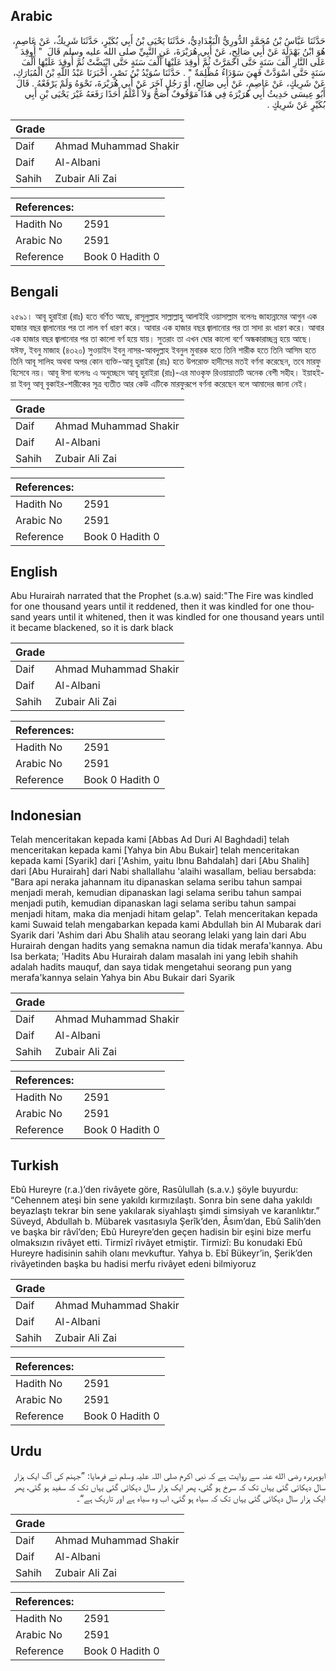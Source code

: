 ## Arabic


<div dir="rtl" lang="ar" style={{fontSize:'larger',backgroundColor:'#f8f9fa',padding:20}}>
حَدَّثَنَا عَبَّاسُ بْنُ مُحَمَّدٍ الدُّورِيُّ الْبَغْدَادِيُّ، حَدَّثَنَا يَحْيَى بْنُ أَبِي بُكَيْرٍ، حَدَّثَنَا شَرِيكٌ، عَنْ عَاصِمٍ، هُوَ ابْنُ بَهْدَلَةَ عَنْ أَبِي صَالِحٍ، عَنْ أَبِي هُرَيْرَةَ، عَنِ النَّبِيِّ صلى الله عليه وسلم قَالَ ‏ "‏ أُوقِدَ عَلَى النَّارِ أَلْفَ سَنَةٍ حَتَّى احْمَرَّتْ ثُمَّ أُوقِدَ عَلَيْهَا أَلْفَ سَنَةٍ حَتَّى ابْيَضَّتْ ثُمَّ أُوقِدَ عَلَيْهَا أَلْفَ سَنَةٍ حَتَّى اسْوَدَّتْ فَهِيَ سَوْدَاءُ مُظْلِمَةٌ ‏"‏ ‏.‏ حَدَّثَنَا سُوَيْدُ بْنُ نَصْرٍ، أَخْبَرَنَا عَبْدُ اللَّهِ بْنُ الْمُبَارَكِ، عَنْ شَرِيكٍ، عَنْ عَاصِمٍ، عَنْ أَبِي صَالِحٍ، أَوْ رَجُلٍ آخَرَ عَنْ أَبِي هُرَيْرَةَ، نَحْوَهُ وَلَمْ يَرْفَعْهُ ‏.‏ قَالَ أَبُو عِيسَى حَدِيثُ أَبِي هُرَيْرَةَ فِي هَذَا مَوْقُوفٌ أَصَحُّ وَلاَ أَعْلَمُ أَحَدًا رَفَعَهُ غَيْرَ يَحْيَى بْنِ أَبِي بُكَيْرٍ عَنْ شَرِيكٍ ‏.‏
</div>
<div style={{backgroundColor:'#f8f9fa',padding:20, marginBottom: 10}}><table> <thead> <tr> <th>Grade</th> <th></th> </tr> </thead> <tbody> <tr><td>Daif</td><td>Ahmad Muhammad Shakir</td></tr><tr><td>Daif</td><td>Al-Albani</td></tr><tr><td>Sahih</td><td>Zubair Ali Zai</td></tr></tbody></table><table> <thead> <tr> <th>References:</th> <th></th> </tr> </thead> <tbody><tr><td>Hadith No</td><td>2591</td></tr><tr><td>Arabic No</td><td>2591</td></tr><tr><td>Reference</td><td>Book 0 Hadith 0</td></tr></tbody></table></div>

## Bengali


<div dir="ltr" lang="bn" style={{fontSize:'larger',backgroundColor:'#f8f9fa',padding:20}}>
২৫৯১। আবূ হুরাইরা (রাঃ) হতে বর্ণিত আছে, রাসূলুল্লাহ সাল্লাল্লাহু আলাইহি ওয়াসাল্লাম বলেনঃ জাহান্নামের আগুন এক হাজার বছর জ্বালানোর পর তা লাল বর্ণ ধারণ করে। আবার এক হাজার বছর জ্বালানোর পর তা সাদা রং ধারণ করে। আবার এক হাজার বছর জ্বালানোর পর তা কালো বর্ণ হয়ে যায়। সুতরাং তা এখন ঘোর কালো বর্ণে অন্ধকারাচ্ছন্ন হয়ে আছে। যঈফ, ইবনু মাজাহ (৪৩২০) সুওয়াইদ ইবনু নাসর-আবদুল্লাহ ইবনুল মুবারক হতে তিনি শারীক হতে তিনি আসিম হতে তিনি আবূ সালিহ অথবা অপর কোন ব্যক্তি-আবূ হুরাইরা (রাঃ) হতে উপরোক্ত হাদীসের মতই বর্ণনা করেছেন, তবে মারফু হিসেবে নয়। আবূ ঈসা বলেনঃ এ অনুচ্ছেদে আবূ হুরাইরা (রাঃ)-এর মাওকৃফ রিওয়ায়াতটি অনেক বেশী সহীহ। ইয়াহইয়া ইবনু আবূ বুকাইর-শারীকের সূত্র ব্যতীত আর কেউ এটিকে মারফুরূপে বর্ণনা করেছেন বলে আমাদের জানা নেই।
</div>
<div style={{backgroundColor:'#f8f9fa',padding:20, marginBottom: 10}}><table> <thead> <tr> <th>Grade</th> <th></th> </tr> </thead> <tbody> <tr><td>Daif</td><td>Ahmad Muhammad Shakir</td></tr><tr><td>Daif</td><td>Al-Albani</td></tr><tr><td>Sahih</td><td>Zubair Ali Zai</td></tr></tbody></table><table> <thead> <tr> <th>References:</th> <th></th> </tr> </thead> <tbody><tr><td>Hadith No</td><td>2591</td></tr><tr><td>Arabic No</td><td>2591</td></tr><tr><td>Reference</td><td>Book 0 Hadith 0</td></tr></tbody></table></div>

## English


<div dir="ltr" lang="en" style={{fontSize:'larger',backgroundColor:'#f8f9fa',padding:20}}>
Abu Hurairah narrated that the Prophet (s.a.w) said:"The Fire was kindled for one thousand years until it reddened, then it was kindled for one thousand years until it whitened, then it was kindled for one thousand years until it became blackened, so it is dark black
</div>
<div style={{backgroundColor:'#f8f9fa',padding:20, marginBottom: 10}}><table> <thead> <tr> <th>Grade</th> <th></th> </tr> </thead> <tbody> <tr><td>Daif</td><td>Ahmad Muhammad Shakir</td></tr><tr><td>Daif</td><td>Al-Albani</td></tr><tr><td>Sahih</td><td>Zubair Ali Zai</td></tr></tbody></table><table> <thead> <tr> <th>References:</th> <th></th> </tr> </thead> <tbody><tr><td>Hadith No</td><td>2591</td></tr><tr><td>Arabic No</td><td>2591</td></tr><tr><td>Reference</td><td>Book 0 Hadith 0</td></tr></tbody></table></div>

## Indonesian


<div dir="ltr" lang="id" style={{fontSize:'larger',backgroundColor:'#f8f9fa',padding:20}}>
Telah menceritakan kepada kami [Abbas Ad Duri Al Baghdadi] telah menceritakan kepada kami [Yahya bin Abu Bukair] telah menceritakan kepada kami [Syarik] dari ['Ashim, yaitu Ibnu Bahdalah] dari [Abu Shalih] dari [Abu Hurairah] dari Nabi shallallahu 'alaihi wasallam, beliau bersabda: "Bara api neraka jahannam itu dipanaskan selama seribu tahun sampai menjadi merah, kemudian dipanaskan lagi selama seribu tahun sampai menjadi putih, kemudian dipanaskan lagi selama seribu tahun sampai menjadi hitam, maka dia menjadi hitam gelap". Telah menceritakan kepada kami Suwaid telah mengabarkan kepada kami Abdullah bin Al Mubarak dari Syarik dari 'Ashim dari Abu Shalih atau seorang lelaki yang lain dari Abu Hurairah dengan hadits yang semakna namun dia tidak merafa'kannya. Abu Isa berkata; 'Hadits Abu Hurairah dalam masalah ini yang lebih shahih adalah hadits mauquf, dan saya tidak mengetahui seorang pun yang merafa'kannya selain Yahya bin Abu Bukair dari Syarik
</div>
<div style={{backgroundColor:'#f8f9fa',padding:20, marginBottom: 10}}><table> <thead> <tr> <th>Grade</th> <th></th> </tr> </thead> <tbody> <tr><td>Daif</td><td>Ahmad Muhammad Shakir</td></tr><tr><td>Daif</td><td>Al-Albani</td></tr><tr><td>Sahih</td><td>Zubair Ali Zai</td></tr></tbody></table><table> <thead> <tr> <th>References:</th> <th></th> </tr> </thead> <tbody><tr><td>Hadith No</td><td>2591</td></tr><tr><td>Arabic No</td><td>2591</td></tr><tr><td>Reference</td><td>Book 0 Hadith 0</td></tr></tbody></table></div>

## Turkish


<div dir="ltr" lang="tr" style={{fontSize:'larger',backgroundColor:'#f8f9fa',padding:20}}>
Ebû Hureyre (r.a.)’den rivâyete göre, Rasûlullah (s.a.v.) şöyle buyurdu: “Cehennem ateşi bin sene yakıldı kırmızılaştı. Sonra bin sene daha yakıldı beyazlaştı tekrar bin sene yakılarak siyahlaştı şimdi simsiyah ve karanlıktır.” Süveyd, Abdullah b. Mübarek vasıtasıyla Şerîk’den, Âsım’dan, Ebû Salih’den ve başka bir râvî’den; Ebû Hureyre’den geçen hadisin bir eşini bize merfu olmaksızın rivâyet etti. Tirmizî rivâyet etmiştir. Tirmizî: Bu konudaki Ebû Hureyre hadisinin sahih olanı mevkuftur. Yahya b. Ebî Bükeyr’in, Şerik’den rivâyetinden başka bu hadisi merfu rivâyet edeni bilmiyoruz
</div>
<div style={{backgroundColor:'#f8f9fa',padding:20, marginBottom: 10}}><table> <thead> <tr> <th>Grade</th> <th></th> </tr> </thead> <tbody> <tr><td>Daif</td><td>Ahmad Muhammad Shakir</td></tr><tr><td>Daif</td><td>Al-Albani</td></tr><tr><td>Sahih</td><td>Zubair Ali Zai</td></tr></tbody></table><table> <thead> <tr> <th>References:</th> <th></th> </tr> </thead> <tbody><tr><td>Hadith No</td><td>2591</td></tr><tr><td>Arabic No</td><td>2591</td></tr><tr><td>Reference</td><td>Book 0 Hadith 0</td></tr></tbody></table></div>

## Urdu


<div dir="rtl" lang="ur" style={{fontSize:'larger',backgroundColor:'#f8f9fa',padding:20}}>
ابوہریرہ رضی الله عنہ سے روایت ہے کہ نبی اکرم صلی اللہ علیہ وسلم نے فرمایا: ”جہنم کی آگ ایک ہزار سال دہکائی گئی یہاں تک کہ سرخ ہو گئی، پھر ایک ہزار سال دہکائی گئی یہاں تک کہ سفید ہو گئی، پھر ایک ہزار سال دہکائی گئی یہاں تک کہ سیاہ ہو گئی، اب وہ سیاہ ہے اور تاریک ہے“۔
</div>
<div style={{backgroundColor:'#f8f9fa',padding:20, marginBottom: 10}}><table> <thead> <tr> <th>Grade</th> <th></th> </tr> </thead> <tbody> <tr><td>Daif</td><td>Ahmad Muhammad Shakir</td></tr><tr><td>Daif</td><td>Al-Albani</td></tr><tr><td>Sahih</td><td>Zubair Ali Zai</td></tr></tbody></table><table> <thead> <tr> <th>References:</th> <th></th> </tr> </thead> <tbody><tr><td>Hadith No</td><td>2591</td></tr><tr><td>Arabic No</td><td>2591</td></tr><tr><td>Reference</td><td>Book 0 Hadith 0</td></tr></tbody></table></div>